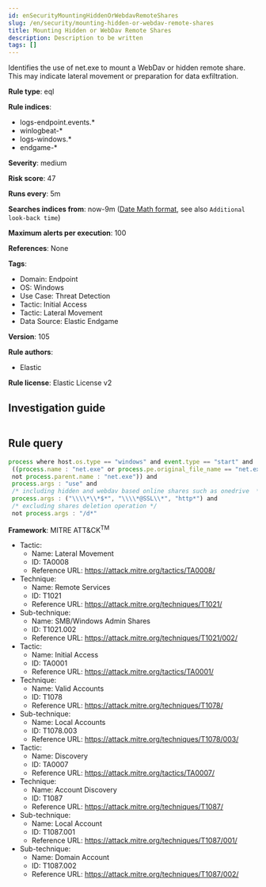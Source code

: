 ```yaml
---
id: enSecurityMountingHiddenOrWebdavRemoteShares
slug: /en/security/mounting-hidden-or-webdav-remote-shares
title: Mounting Hidden or WebDav Remote Shares
description: Description to be written
tags: []
---
```


<div id="mounting-hidden-or-webdav-remote-shares"></div>

Identifies the use of net.exe to mount a WebDav or hidden remote share. This may indicate lateral movement or preparation for data exfiltration.

**Rule type**: eql

**Rule indices**: 

* logs-endpoint.events.*
* winlogbeat-*
* logs-windows.*
* endgame-*

**Severity**: medium

**Risk score**: 47

**Runs every**: 5m

**Searches indices from**: now-9m ([Date Math format](((ref))/common-options.html#date-math), see also <DocLink id="enSecurityRulesUiCreate" section="set-the-rules-schedule">`Additional look-back time`</DocLink>)

**Maximum alerts per execution**: 100

**References**: None

**Tags**: 

* Domain: Endpoint
* OS: Windows
* Use Case: Threat Detection
* Tactic: Initial Access
* Tactic: Lateral Movement
* Data Source: Elastic Endgame

**Version**: 105

**Rule authors**: 

* Elastic

**Rule license**: Elastic License v2

## Investigation guide

```markdown

```

## Rule query

```js
process where host.os.type == "windows" and event.type == "start" and
 ((process.name : "net.exe" or process.pe.original_file_name == "net.exe") or ((process.name : "net1.exe" or process.pe.original_file_name == "net1.exe") and
 not process.parent.name : "net.exe")) and
 process.args : "use" and
 /* including hidden and webdav based online shares such as onedrive  */
 process.args : ("\\\\*\\*$*", "\\\\*@SSL\\*", "http*") and
 /* excluding shares deletion operation */
 not process.args : "/d*"

```

**Framework**: MITRE ATT&CK<sup>TM</sup>

* Tactic:
    * Name: Lateral Movement
    * ID: TA0008
    * Reference URL: https://attack.mitre.org/tactics/TA0008/
* Technique:
    * Name: Remote Services
    * ID: T1021
    * Reference URL: https://attack.mitre.org/techniques/T1021/
* Sub-technique:
    * Name: SMB/Windows Admin Shares
    * ID: T1021.002
    * Reference URL: https://attack.mitre.org/techniques/T1021/002/
* Tactic:
    * Name: Initial Access
    * ID: TA0001
    * Reference URL: https://attack.mitre.org/tactics/TA0001/
* Technique:
    * Name: Valid Accounts
    * ID: T1078
    * Reference URL: https://attack.mitre.org/techniques/T1078/
* Sub-technique:
    * Name: Local Accounts
    * ID: T1078.003
    * Reference URL: https://attack.mitre.org/techniques/T1078/003/
* Tactic:
    * Name: Discovery
    * ID: TA0007
    * Reference URL: https://attack.mitre.org/tactics/TA0007/
* Technique:
    * Name: Account Discovery
    * ID: T1087
    * Reference URL: https://attack.mitre.org/techniques/T1087/
* Sub-technique:
    * Name: Local Account
    * ID: T1087.001
    * Reference URL: https://attack.mitre.org/techniques/T1087/001/
* Sub-technique:
    * Name: Domain Account
    * ID: T1087.002
    * Reference URL: https://attack.mitre.org/techniques/T1087/002/

